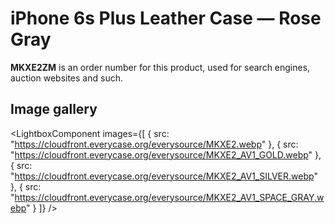 
# iPhone 6s Plus Leather Case — Rose Gray

<Callout type='info' emoji='👉🏻'>**MKXE2ZM** is an order number for this product, used for search engines, auction websites and such.</Callout>

## Image gallery

<LightboxComponent
    images={[
      {
        src: "https://cloudfront.everycase.org/everysource/MKXE2.webp"
      },
      {
        src: "https://cloudfront.everycase.org/everysource/MKXE2_AV1_GOLD.webp"
      },
      {
        src: "https://cloudfront.everycase.org/everysource/MKXE2_AV1_SILVER.webp"
      },
      {
        src: "https://cloudfront.everycase.org/everysource/MKXE2_AV1_SPACE_GRAY.webp"
      }
    ]}
  />
